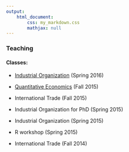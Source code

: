 ```yaml
---
output: 
    html_document:
        css: my_markdown.css
        mathjax: null
---
```


### Teaching

#### Classes:

<!-- - [Industrial Organization for PhD](teaching/iophd.html) (Spring 2016) -->

- [Industrial Organization](teaching/io.html) (Spring 2016)

- [Quantitative Economics](teaching/qe.html) (Fall 2015)

- International Trade (Fall 2015)

- Industrial Organization for PhD (Spring 2015)

- Industrial Organization (Spring 2015)

- R workshop (Spring 2015)

- International Trade (Fall 2014)
